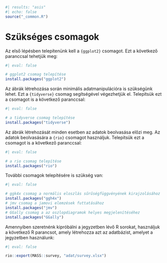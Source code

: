 ```{r}
#| results: "asis"
#| echo: false
source("_common.R")
```

# Szükséges csomagok

Az első lépésben telepítenünk kell a `{ggplot2}` csomagot. Ezt a következő paranccsal tehetjük meg:

```{r}
#| eval: false

# ggplot2 csomag telepítése
install.packages("ggplot2") 
```


Az ábrák létrehozása során minimális adatmanipulációra is szükségünk lehet. Ezt a `{tidyverse}` csomag segítségével végezhetjük el. Telepítsük ezt a csomagot is a következő paranccsal:

```{r}
#| eval: false

# a tidyverse csomag telepítése
install.packages("tidyverse") 
```


Az ábrák létrehozását minden esetben az adatok beolvasása előzi meg. Az adatok beolvasására a `{rio}` csomagot használjuk. Telepítsük ezt a csomagot is a következő paranccsal:

```{r}
#| eval: false

# a rio csomag telepítése
install.packages("rio") 
```

További csomagok telepítésére is szükség van:

```{r}
#| eval: false

# ggk4x csomag a normális eloszlás sűrűségfüggvényének kirajzolásához
install.packages("ggh4x") 
# jmv csomag a jamovi elemzések futtatásához
install.packages("jmv") 
# GGally csomag a az oszlopdiagramok helyes megjelenítéséhez
install.packages("GGally")
```

Amennyiben szeretnénk kipróbálni a jegyzetben lévő R sorokat, használjuk a következő R parancsot, amely létrehozza azt az adatbázist, amelyet a jegyzetben használunk:

```{r}
#| eval: false

rio::export(MASS::survey, "adat/survey.xlsx")
```
